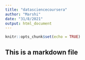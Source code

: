 ```yaml
---
title: "datasciencecoursera"
author: "Marshi"
date: "31/8/2021"
output: html_document
---
```


```r
knitr::opts_chunk$set(echo = TRUE)
```

## This is a markdown file
